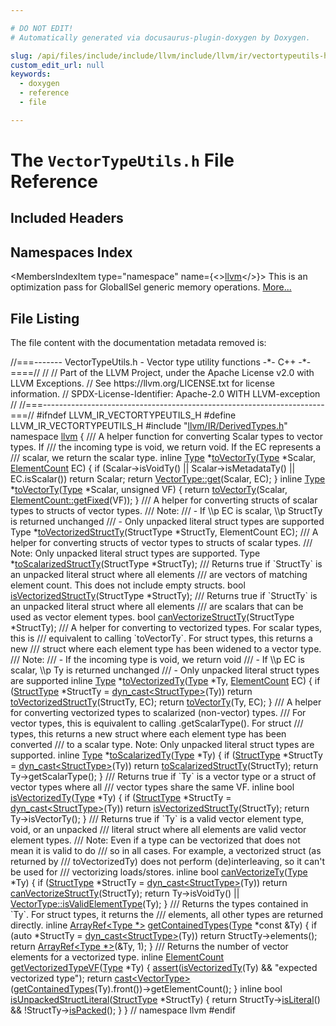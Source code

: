 ```yaml
---

# DO NOT EDIT!
# Automatically generated via docusaurus-plugin-doxygen by Doxygen.

slug: /api/files/include/include/llvm/include/llvm/ir/vectortypeutils-h
custom_edit_url: null
keywords:
  - doxygen
  - reference
  - file

---
```





# The `VectorTypeUtils.h` File Reference

<DoxygenPage pluginConfig={pluginConfig}>



## Included Headers

<IncludesList>
<IncludesListItem
  filePath="llvm/IR/DerivedTypes.h"
  permalink="/docs/api/files/include/include/llvm/include/llvm/ir/derivedtypes-h"
  isLocal="true" />
</IncludesList>

## Namespaces Index

<MembersIndex>

<MembersIndexItem
  type="namespace"
  name={<><a href="/docs/api/namespaces/llvm">llvm</a></>}>
This is an optimization pass for GlobalISel generic memory operations. <a href="/docs/api/namespaces/llvm/#details">More...</a>
</MembersIndexItem>

</MembersIndex>


## File Listing

The file content with the documentation metadata removed is:

<ProgramListing>

<Link id="l00001" /><CodeLine lineNumber="1"><Highlight kind="comment">//===------- VectorTypeUtils.h - Vector type utility functions -&#42;- C++ -&#42;-====//</Highlight><Highlight kind="normal"></Highlight></CodeLine>
<Link id="l00002" /><CodeLine lineNumber="2"><Highlight kind="normal"></Highlight><Highlight kind="comment">//</Highlight><Highlight kind="normal"></Highlight></CodeLine>
<Link id="l00003" /><CodeLine lineNumber="3"><Highlight kind="normal"></Highlight><Highlight kind="comment">// Part of the LLVM Project, under the Apache License v2.0 with LLVM Exceptions.</Highlight><Highlight kind="normal"></Highlight></CodeLine>
<Link id="l00004" /><CodeLine lineNumber="4"><Highlight kind="normal"></Highlight><Highlight kind="comment">// See https://llvm.org/LICENSE.txt for license information.</Highlight><Highlight kind="normal"></Highlight></CodeLine>
<Link id="l00005" /><CodeLine lineNumber="5"><Highlight kind="normal"></Highlight><Highlight kind="comment">// SPDX-License-Identifier: Apache-2.0 WITH LLVM-exception</Highlight><Highlight kind="normal"></Highlight></CodeLine>
<Link id="l00006" /><CodeLine lineNumber="6"><Highlight kind="normal"></Highlight><Highlight kind="comment">//</Highlight><Highlight kind="normal"></Highlight></CodeLine>
<Link id="l00007" /><CodeLine lineNumber="7"><Highlight kind="normal"></Highlight><Highlight kind="comment">//===----------------------------------------------------------------------===//</Highlight><Highlight kind="normal"></Highlight></CodeLine>
<Link id="l00008" /><CodeLine lineNumber="8"><Highlight kind="normal"></Highlight></CodeLine>
<Link id="l00009" /><CodeLine lineNumber="9"><Highlight kind="normal"></Highlight><Highlight kind="preprocessor">#ifndef LLVM&#95;IR&#95;VECTORTYPEUTILS&#95;H</Highlight><Highlight kind="normal"></Highlight></CodeLine>
<Link id="l00010" /><CodeLine lineNumber="10"><Highlight kind="normal"></Highlight><Highlight kind="preprocessor">#define LLVM&#95;IR&#95;VECTORTYPEUTILS&#95;H</Highlight><Highlight kind="normal"></Highlight></CodeLine>
<Link id="l00011" /><CodeLine lineNumber="11"><Highlight kind="normal"></Highlight></CodeLine>
<Link id="l00012" /><CodeLine lineNumber="12"><Highlight kind="normal"></Highlight><Highlight kind="preprocessor">#include &quot;<a href="/docs/api/files/include/include/llvm/include/llvm/ir/derivedtypes-h">llvm/IR/DerivedTypes.h</a>&quot;</Highlight><Highlight kind="normal"></Highlight></CodeLine>
<Link id="l00013" /><CodeLine lineNumber="13"><Highlight kind="normal"></Highlight></CodeLine>
<Link id="l00014" /><CodeLine lineNumber="14"><Highlight kind="normal"></Highlight><Highlight kind="keyword">namespace </Highlight><Highlight kind="normal"><a href="/docs/api/namespaces/llvm">llvm</a> &#123;</Highlight></CodeLine>
<Link id="l00015" /><CodeLine lineNumber="15"><Highlight kind="normal"></Highlight><Highlight kind="comment"></Highlight></CodeLine>
<Link id="l00016" /><CodeLine lineNumber="16"><Highlight kind="comment">/// A helper function for converting Scalar types to vector types. If</Highlight></CodeLine>
<Link id="l00017" /><CodeLine lineNumber="17"><Highlight kind="comment">/// the incoming type is void, we return void. If the EC represents a</Highlight></CodeLine>
<Link id="l00018" /><CodeLine lineNumber="18"><Highlight kind="comment">/// scalar, we return the scalar type.</Highlight><Highlight kind="normal"></Highlight></CodeLine>
<Link id="l00019" /><CodeLine lineNumber="19" lineLink="/docs/api/namespaces/llvm/#ae5262cc0e3a55bc74891cb8751d3b188"><Highlight kind="normal"></Highlight><Highlight kind="keyword">inline</Highlight><Highlight kind="normal"> <a href="/docs/api/classes/llvm/type">Type</a> &#42;<a href="/docs/api/namespaces/llvm/#ae5262cc0e3a55bc74891cb8751d3b188">toVectorTy</a>(<a href="/docs/api/classes/llvm/type">Type</a> &#42;Scalar, <a href="/docs/api/classes/llvm/elementcount">ElementCount</a> EC) &#123;</Highlight></CodeLine>
<Link id="l00020" /><CodeLine lineNumber="20"><Highlight kind="normal">  </Highlight><Highlight kind="keywordflow">if</Highlight><Highlight kind="normal"> (Scalar-&gt;isVoidTy() || Scalar-&gt;isMetadataTy() || EC.isScalar())</Highlight></CodeLine>
<Link id="l00021" /><CodeLine lineNumber="21"><Highlight kind="normal">    </Highlight><Highlight kind="keywordflow">return</Highlight><Highlight kind="normal"> Scalar;</Highlight></CodeLine>
<Link id="l00022" /><CodeLine lineNumber="22"><Highlight kind="normal">  </Highlight><Highlight kind="keywordflow">return</Highlight><Highlight kind="normal"> <a href="/docs/api/classes/llvm/vectortype/#a861be1e2092622462053c6d31dddbfd5">VectorType::get</a>(Scalar, EC);</Highlight></CodeLine>
<Link id="l00023" /><CodeLine lineNumber="23"><Highlight kind="normal">&#125;</Highlight></CodeLine>
<Link id="l00024" /><CodeLine lineNumber="24"><Highlight kind="normal"></Highlight></CodeLine>
<Link id="l00025" /><CodeLine lineNumber="25" lineLink="/docs/api/namespaces/llvm/#a998af925aaf7778f8971a7ac616faefd"><Highlight kind="normal"></Highlight><Highlight kind="keyword">inline</Highlight><Highlight kind="normal"> <a href="/docs/api/classes/llvm/type">Type</a> &#42;<a href="/docs/api/namespaces/llvm/#ae5262cc0e3a55bc74891cb8751d3b188">toVectorTy</a>(<a href="/docs/api/classes/llvm/type">Type</a> &#42;Scalar, </Highlight><Highlight kind="keywordtype">unsigned</Highlight><Highlight kind="normal"> VF) &#123;</Highlight></CodeLine>
<Link id="l00026" /><CodeLine lineNumber="26"><Highlight kind="normal">  </Highlight><Highlight kind="keywordflow">return</Highlight><Highlight kind="normal"> <a href="/docs/api/namespaces/llvm/#ae5262cc0e3a55bc74891cb8751d3b188">toVectorTy</a>(Scalar, <a href="/docs/api/classes/llvm/elementcount/#a584cb8dfa0090b33a969c4dda27337f6">ElementCount::getFixed</a>(VF));</Highlight></CodeLine>
<Link id="l00027" /><CodeLine lineNumber="27"><Highlight kind="normal">&#125;</Highlight></CodeLine>
<Link id="l00028" /><CodeLine lineNumber="28"><Highlight kind="normal"></Highlight><Highlight kind="comment"></Highlight></CodeLine>
<Link id="l00029" /><CodeLine lineNumber="29"><Highlight kind="comment">/// A helper for converting structs of scalar types to structs of vector types.</Highlight></CodeLine>
<Link id="l00030" /><CodeLine lineNumber="30"><Highlight kind="comment">/// Note:</Highlight></CodeLine>
<Link id="l00031" /><CodeLine lineNumber="31"><Highlight kind="comment">///   - If \\p EC is scalar, \\p StructTy is returned unchanged</Highlight></CodeLine>
<Link id="l00032" /><CodeLine lineNumber="32"><Highlight kind="comment">///   - Only unpacked literal struct types are supported</Highlight><Highlight kind="normal"></Highlight></CodeLine>
<Link id="l00033" /><CodeLine lineNumber="33"><Highlight kind="normal">Type &#42;<a href="/docs/api/namespaces/llvm/#a77e211e8fb596ed21bb29f80aeacc211">toVectorizedStructTy</a>(StructType &#42;StructTy, ElementCount EC);</Highlight></CodeLine>
<Link id="l00034" /><CodeLine lineNumber="34"><Highlight kind="normal"></Highlight><Highlight kind="comment"></Highlight></CodeLine>
<Link id="l00035" /><CodeLine lineNumber="35"><Highlight kind="comment">/// A helper for converting structs of vector types to structs of scalar types.</Highlight></CodeLine>
<Link id="l00036" /><CodeLine lineNumber="36"><Highlight kind="comment">/// Note: Only unpacked literal struct types are supported.</Highlight><Highlight kind="normal"></Highlight></CodeLine>
<Link id="l00037" /><CodeLine lineNumber="37"><Highlight kind="normal">Type &#42;<a href="/docs/api/namespaces/llvm/#af3d7a362fea3dd362c790529f2afcbfa">toScalarizedStructTy</a>(StructType &#42;StructTy);</Highlight></CodeLine>
<Link id="l00038" /><CodeLine lineNumber="38"><Highlight kind="normal"></Highlight><Highlight kind="comment"></Highlight></CodeLine>
<Link id="l00039" /><CodeLine lineNumber="39"><Highlight kind="comment">/// Returns true if &#96;StructTy&#96; is an unpacked literal struct where all elements</Highlight></CodeLine>
<Link id="l00040" /><CodeLine lineNumber="40"><Highlight kind="comment">/// are vectors of matching element count. This does not include empty structs.</Highlight><Highlight kind="normal"></Highlight></CodeLine>
<Link id="l00041" /><CodeLine lineNumber="41"><Highlight kind="normal"></Highlight><Highlight kind="keywordtype">bool</Highlight><Highlight kind="normal"> <a href="/docs/api/namespaces/llvm/#af917412cc13ec525beaccfd6d149df70">isVectorizedStructTy</a>(StructType &#42;StructTy);</Highlight></CodeLine>
<Link id="l00042" /><CodeLine lineNumber="42"><Highlight kind="normal"></Highlight><Highlight kind="comment"></Highlight></CodeLine>
<Link id="l00043" /><CodeLine lineNumber="43"><Highlight kind="comment">/// Returns true if &#96;StructTy&#96; is an unpacked literal struct where all elements</Highlight></CodeLine>
<Link id="l00044" /><CodeLine lineNumber="44"><Highlight kind="comment">/// are scalars that can be used as vector element types.</Highlight><Highlight kind="normal"></Highlight></CodeLine>
<Link id="l00045" /><CodeLine lineNumber="45"><Highlight kind="normal"></Highlight><Highlight kind="keywordtype">bool</Highlight><Highlight kind="normal"> <a href="/docs/api/namespaces/llvm/#a15795bcb48d8b3c37995ae4459f0af7d">canVectorizeStructTy</a>(StructType &#42;StructTy);</Highlight></CodeLine>
<Link id="l00046" /><CodeLine lineNumber="46"><Highlight kind="normal"></Highlight><Highlight kind="comment"></Highlight></CodeLine>
<Link id="l00047" /><CodeLine lineNumber="47"><Highlight kind="comment">/// A helper for converting to vectorized types. For scalar types, this is</Highlight></CodeLine>
<Link id="l00048" /><CodeLine lineNumber="48"><Highlight kind="comment">/// equivalent to calling &#96;toVectorTy&#96;. For struct types, this returns a new</Highlight></CodeLine>
<Link id="l00049" /><CodeLine lineNumber="49"><Highlight kind="comment">/// struct where each element type has been widened to a vector type.</Highlight></CodeLine>
<Link id="l00050" /><CodeLine lineNumber="50"><Highlight kind="comment">/// Note:</Highlight></CodeLine>
<Link id="l00051" /><CodeLine lineNumber="51"><Highlight kind="comment">///   - If the incoming type is void, we return void</Highlight></CodeLine>
<Link id="l00052" /><CodeLine lineNumber="52"><Highlight kind="comment">///   - If \\p EC is scalar, \\p Ty is returned unchanged</Highlight></CodeLine>
<Link id="l00053" /><CodeLine lineNumber="53"><Highlight kind="comment">///   - Only unpacked literal struct types are supported</Highlight><Highlight kind="normal"></Highlight></CodeLine>
<Link id="l00054" /><CodeLine lineNumber="54" lineLink="/docs/api/namespaces/llvm/#a88a03ab08f38a4de18c6fd653af33b80"><Highlight kind="normal"></Highlight><Highlight kind="keyword">inline</Highlight><Highlight kind="normal"> <a href="/docs/api/classes/llvm/type">Type</a> &#42;<a href="/docs/api/namespaces/llvm/#a88a03ab08f38a4de18c6fd653af33b80">toVectorizedTy</a>(<a href="/docs/api/classes/llvm/type">Type</a> &#42;Ty, <a href="/docs/api/classes/llvm/elementcount">ElementCount</a> EC) &#123;</Highlight></CodeLine>
<Link id="l00055" /><CodeLine lineNumber="55"><Highlight kind="normal">  </Highlight><Highlight kind="keywordflow">if</Highlight><Highlight kind="normal"> (<a href="/docs/api/classes/llvm/structtype">StructType</a> &#42;StructTy = <a href="/docs/api/namespaces/llvm/#a22eeee01734061ac1b31ccd994c49eef">dyn&#95;cast&lt;StructType&gt;</a>(Ty))</Highlight></CodeLine>
<Link id="l00056" /><CodeLine lineNumber="56"><Highlight kind="normal">    </Highlight><Highlight kind="keywordflow">return</Highlight><Highlight kind="normal"> <a href="/docs/api/namespaces/llvm/#a77e211e8fb596ed21bb29f80aeacc211">toVectorizedStructTy</a>(StructTy, EC);</Highlight></CodeLine>
<Link id="l00057" /><CodeLine lineNumber="57"><Highlight kind="normal">  </Highlight><Highlight kind="keywordflow">return</Highlight><Highlight kind="normal"> <a href="/docs/api/namespaces/llvm/#ae5262cc0e3a55bc74891cb8751d3b188">toVectorTy</a>(Ty, EC);</Highlight></CodeLine>
<Link id="l00058" /><CodeLine lineNumber="58"><Highlight kind="normal">&#125;</Highlight></CodeLine>
<Link id="l00059" /><CodeLine lineNumber="59"><Highlight kind="normal"></Highlight><Highlight kind="comment"></Highlight></CodeLine>
<Link id="l00060" /><CodeLine lineNumber="60"><Highlight kind="comment">/// A helper for converting vectorized types to scalarized (non-vector) types.</Highlight></CodeLine>
<Link id="l00061" /><CodeLine lineNumber="61"><Highlight kind="comment">/// For vector types, this is equivalent to calling .getScalarType(). For struct</Highlight></CodeLine>
<Link id="l00062" /><CodeLine lineNumber="62"><Highlight kind="comment">/// types, this returns a new struct where each element type has been converted</Highlight></CodeLine>
<Link id="l00063" /><CodeLine lineNumber="63"><Highlight kind="comment">/// to a scalar type. Note: Only unpacked literal struct types are supported.</Highlight><Highlight kind="normal"></Highlight></CodeLine>
<Link id="l00064" /><CodeLine lineNumber="64" lineLink="/docs/api/namespaces/llvm/#a2267da61b22dd826078e409fbb63cb42"><Highlight kind="normal"></Highlight><Highlight kind="keyword">inline</Highlight><Highlight kind="normal"> <a href="/docs/api/classes/llvm/type">Type</a> &#42;<a href="/docs/api/namespaces/llvm/#a2267da61b22dd826078e409fbb63cb42">toScalarizedTy</a>(<a href="/docs/api/classes/llvm/type">Type</a> &#42;Ty) &#123;</Highlight></CodeLine>
<Link id="l00065" /><CodeLine lineNumber="65"><Highlight kind="normal">  </Highlight><Highlight kind="keywordflow">if</Highlight><Highlight kind="normal"> (<a href="/docs/api/classes/llvm/structtype">StructType</a> &#42;StructTy = <a href="/docs/api/namespaces/llvm/#a22eeee01734061ac1b31ccd994c49eef">dyn&#95;cast&lt;StructType&gt;</a>(Ty))</Highlight></CodeLine>
<Link id="l00066" /><CodeLine lineNumber="66"><Highlight kind="normal">    </Highlight><Highlight kind="keywordflow">return</Highlight><Highlight kind="normal"> <a href="/docs/api/namespaces/llvm/#af3d7a362fea3dd362c790529f2afcbfa">toScalarizedStructTy</a>(StructTy);</Highlight></CodeLine>
<Link id="l00067" /><CodeLine lineNumber="67"><Highlight kind="normal">  </Highlight><Highlight kind="keywordflow">return</Highlight><Highlight kind="normal"> Ty-&gt;getScalarType();</Highlight></CodeLine>
<Link id="l00068" /><CodeLine lineNumber="68"><Highlight kind="normal">&#125;</Highlight></CodeLine>
<Link id="l00069" /><CodeLine lineNumber="69"><Highlight kind="normal"></Highlight><Highlight kind="comment"></Highlight></CodeLine>
<Link id="l00070" /><CodeLine lineNumber="70"><Highlight kind="comment">/// Returns true if &#96;Ty&#96; is a vector type or a struct of vector types where all</Highlight></CodeLine>
<Link id="l00071" /><CodeLine lineNumber="71"><Highlight kind="comment">/// vector types share the same VF.</Highlight><Highlight kind="normal"></Highlight></CodeLine>
<Link id="l00072" /><CodeLine lineNumber="72" lineLink="/docs/api/namespaces/llvm/#a3f2fa2581fd1c97422924fb764751e6a"><Highlight kind="normal"></Highlight><Highlight kind="keyword">inline</Highlight><Highlight kind="normal"> </Highlight><Highlight kind="keywordtype">bool</Highlight><Highlight kind="normal"> <a href="/docs/api/namespaces/llvm/#a3f2fa2581fd1c97422924fb764751e6a">isVectorizedTy</a>(<a href="/docs/api/classes/llvm/type">Type</a> &#42;Ty) &#123;</Highlight></CodeLine>
<Link id="l00073" /><CodeLine lineNumber="73"><Highlight kind="normal">  </Highlight><Highlight kind="keywordflow">if</Highlight><Highlight kind="normal"> (<a href="/docs/api/classes/llvm/structtype">StructType</a> &#42;StructTy = <a href="/docs/api/namespaces/llvm/#a22eeee01734061ac1b31ccd994c49eef">dyn&#95;cast&lt;StructType&gt;</a>(Ty))</Highlight></CodeLine>
<Link id="l00074" /><CodeLine lineNumber="74"><Highlight kind="normal">    </Highlight><Highlight kind="keywordflow">return</Highlight><Highlight kind="normal"> <a href="/docs/api/namespaces/llvm/#af917412cc13ec525beaccfd6d149df70">isVectorizedStructTy</a>(StructTy);</Highlight></CodeLine>
<Link id="l00075" /><CodeLine lineNumber="75"><Highlight kind="normal">  </Highlight><Highlight kind="keywordflow">return</Highlight><Highlight kind="normal"> Ty-&gt;isVectorTy();</Highlight></CodeLine>
<Link id="l00076" /><CodeLine lineNumber="76"><Highlight kind="normal">&#125;</Highlight></CodeLine>
<Link id="l00077" /><CodeLine lineNumber="77"><Highlight kind="normal"></Highlight><Highlight kind="comment"></Highlight></CodeLine>
<Link id="l00078" /><CodeLine lineNumber="78"><Highlight kind="comment">/// Returns true if &#96;Ty&#96; is a valid vector element type, void, or an unpacked</Highlight></CodeLine>
<Link id="l00079" /><CodeLine lineNumber="79"><Highlight kind="comment">/// literal struct where all elements are valid vector element types.</Highlight></CodeLine>
<Link id="l00080" /><CodeLine lineNumber="80"><Highlight kind="comment">/// Note: Even if a type can be vectorized that does not mean it is valid to do</Highlight></CodeLine>
<Link id="l00081" /><CodeLine lineNumber="81"><Highlight kind="comment">/// so in all cases. For example, a vectorized struct (as returned by</Highlight></CodeLine>
<Link id="l00082" /><CodeLine lineNumber="82"><Highlight kind="comment">/// toVectorizedTy) does not perform (de)interleaving, so it can&#39;t be used for</Highlight></CodeLine>
<Link id="l00083" /><CodeLine lineNumber="83"><Highlight kind="comment">/// vectorizing loads/stores.</Highlight><Highlight kind="normal"></Highlight></CodeLine>
<Link id="l00084" /><CodeLine lineNumber="84" lineLink="/docs/api/namespaces/llvm/#aa04ec8bb885944a774a1e7e244581046"><Highlight kind="normal"></Highlight><Highlight kind="keyword">inline</Highlight><Highlight kind="normal"> </Highlight><Highlight kind="keywordtype">bool</Highlight><Highlight kind="normal"> <a href="/docs/api/namespaces/llvm/#aa04ec8bb885944a774a1e7e244581046">canVectorizeTy</a>(<a href="/docs/api/classes/llvm/type">Type</a> &#42;Ty) &#123;</Highlight></CodeLine>
<Link id="l00085" /><CodeLine lineNumber="85"><Highlight kind="normal">  </Highlight><Highlight kind="keywordflow">if</Highlight><Highlight kind="normal"> (<a href="/docs/api/classes/llvm/structtype">StructType</a> &#42;StructTy = <a href="/docs/api/namespaces/llvm/#a22eeee01734061ac1b31ccd994c49eef">dyn&#95;cast&lt;StructType&gt;</a>(Ty))</Highlight></CodeLine>
<Link id="l00086" /><CodeLine lineNumber="86"><Highlight kind="normal">    </Highlight><Highlight kind="keywordflow">return</Highlight><Highlight kind="normal"> <a href="/docs/api/namespaces/llvm/#a15795bcb48d8b3c37995ae4459f0af7d">canVectorizeStructTy</a>(StructTy);</Highlight></CodeLine>
<Link id="l00087" /><CodeLine lineNumber="87"><Highlight kind="normal">  </Highlight><Highlight kind="keywordflow">return</Highlight><Highlight kind="normal"> Ty-&gt;isVoidTy() || <a href="/docs/api/classes/llvm/vectortype/#aa6a2194fc011669faabe43322d7c6c5f">VectorType::isValidElementType</a>(Ty);</Highlight></CodeLine>
<Link id="l00088" /><CodeLine lineNumber="88"><Highlight kind="normal">&#125;</Highlight></CodeLine>
<Link id="l00089" /><CodeLine lineNumber="89"><Highlight kind="normal"></Highlight><Highlight kind="comment"></Highlight></CodeLine>
<Link id="l00090" /><CodeLine lineNumber="90"><Highlight kind="comment">/// Returns the types contained in &#96;Ty&#96;. For struct types, it returns the</Highlight></CodeLine>
<Link id="l00091" /><CodeLine lineNumber="91"><Highlight kind="comment">/// elements, all other types are returned directly.</Highlight><Highlight kind="normal"></Highlight></CodeLine>
<Link id="l00092" /><CodeLine lineNumber="92" lineLink="/docs/api/namespaces/llvm/#ad481eeaefb613122480457f521fa42a8"><Highlight kind="normal"></Highlight><Highlight kind="keyword">inline</Highlight><Highlight kind="normal"> <a href="/docs/api/classes/llvm/arrayref">ArrayRef&lt;Type &#42;&gt;</a> <a href="/docs/api/namespaces/llvm/#ad481eeaefb613122480457f521fa42a8">getContainedTypes</a>(<a href="/docs/api/classes/llvm/type">Type</a> &#42;</Highlight><Highlight kind="keyword">const</Highlight><Highlight kind="normal"> &amp;Ty) &#123;</Highlight></CodeLine>
<Link id="l00093" /><CodeLine lineNumber="93"><Highlight kind="normal">  </Highlight><Highlight kind="keywordflow">if</Highlight><Highlight kind="normal"> (</Highlight><Highlight kind="keyword">auto</Highlight><Highlight kind="normal"> &#42;StructTy = <a href="/docs/api/namespaces/llvm/#a22eeee01734061ac1b31ccd994c49eef">dyn&#95;cast&lt;StructType&gt;</a>(Ty))</Highlight></CodeLine>
<Link id="l00094" /><CodeLine lineNumber="94"><Highlight kind="normal">    </Highlight><Highlight kind="keywordflow">return</Highlight><Highlight kind="normal"> StructTy-&gt;elements();</Highlight></CodeLine>
<Link id="l00095" /><CodeLine lineNumber="95"><Highlight kind="normal">  </Highlight><Highlight kind="keywordflow">return</Highlight><Highlight kind="normal"> <a href="/docs/api/namespaces/llvm/#ab9c6b351507d3c0730f4290919d43a12">ArrayRef&lt;Type &#42;&gt;</a>(&amp;Ty, 1);</Highlight></CodeLine>
<Link id="l00096" /><CodeLine lineNumber="96"><Highlight kind="normal">&#125;</Highlight></CodeLine>
<Link id="l00097" /><CodeLine lineNumber="97"><Highlight kind="normal"></Highlight><Highlight kind="comment"></Highlight></CodeLine>
<Link id="l00098" /><CodeLine lineNumber="98"><Highlight kind="comment">/// Returns the number of vector elements for a vectorized type.</Highlight><Highlight kind="normal"></Highlight></CodeLine>
<Link id="l00099" /><CodeLine lineNumber="99" lineLink="/docs/api/namespaces/llvm/#a748a22634905537d7c4c232fb51e680a"><Highlight kind="normal"></Highlight><Highlight kind="keyword">inline</Highlight><Highlight kind="normal"> <a href="/docs/api/classes/llvm/elementcount">ElementCount</a> <a href="/docs/api/namespaces/llvm/#a748a22634905537d7c4c232fb51e680a">getVectorizedTypeVF</a>(<a href="/docs/api/classes/llvm/type">Type</a> &#42;Ty) &#123;</Highlight></CodeLine>
<Link id="l00100" /><CodeLine lineNumber="100"><Highlight kind="normal">  <a href="/docs/api/files/lib/lib/target/lib/target/amdgpu/silowercontrolflow-cpp/#a4868c5d81c5ccc98c47aeab6244346a0">assert</a>(<a href="/docs/api/namespaces/llvm/#a3f2fa2581fd1c97422924fb764751e6a">isVectorizedTy</a>(Ty) &amp;&amp; </Highlight><Highlight kind="stringliteral">&quot;expected vectorized type&quot;</Highlight><Highlight kind="normal">);</Highlight></CodeLine>
<Link id="l00101" /><CodeLine lineNumber="101"><Highlight kind="normal">  </Highlight><Highlight kind="keywordflow">return</Highlight><Highlight kind="normal"> <a href="/docs/api/namespaces/llvm/#ac4fc845f5ed92de63cd4474f128f5fc5">cast&lt;VectorType&gt;</a>(<a href="/docs/api/namespaces/llvm/#ad481eeaefb613122480457f521fa42a8">getContainedTypes</a>(Ty).front())-&gt;getElementCount();</Highlight></CodeLine>
<Link id="l00102" /><CodeLine lineNumber="102"><Highlight kind="normal">&#125;</Highlight></CodeLine>
<Link id="l00103" /><CodeLine lineNumber="103"><Highlight kind="normal"></Highlight></CodeLine>
<Link id="l00104" /><CodeLine lineNumber="104" lineLink="/docs/api/namespaces/llvm/#a28db78be8569f9cabe49007baf76cff2"><Highlight kind="normal"></Highlight><Highlight kind="keyword">inline</Highlight><Highlight kind="normal"> </Highlight><Highlight kind="keywordtype">bool</Highlight><Highlight kind="normal"> <a href="/docs/api/namespaces/llvm/#a28db78be8569f9cabe49007baf76cff2">isUnpackedStructLiteral</a>(<a href="/docs/api/classes/llvm/structtype">StructType</a> &#42;StructTy) &#123;</Highlight></CodeLine>
<Link id="l00105" /><CodeLine lineNumber="105"><Highlight kind="normal">  </Highlight><Highlight kind="keywordflow">return</Highlight><Highlight kind="normal"> StructTy-&gt;<a href="/docs/api/classes/llvm/structtype/#ac96253748333192d7c1c05079d7d5446">isLiteral</a>() &amp;&amp; !StructTy-&gt;<a href="/docs/api/classes/llvm/structtype/#a84b61ef997688651dd4e06cb7567cfed">isPacked</a>();</Highlight></CodeLine>
<Link id="l00106" /><CodeLine lineNumber="106"><Highlight kind="normal">&#125;</Highlight></CodeLine>
<Link id="l00107" /><CodeLine lineNumber="107"><Highlight kind="normal"></Highlight></CodeLine>
<Link id="l00108" /><CodeLine lineNumber="108"><Highlight kind="normal">&#125; </Highlight><Highlight kind="comment">// namespace llvm</Highlight><Highlight kind="normal"></Highlight></CodeLine>
<Link id="l00109" /><CodeLine lineNumber="109"><Highlight kind="normal"></Highlight></CodeLine>
<Link id="l00110" /><CodeLine lineNumber="110"><Highlight kind="normal"></Highlight><Highlight kind="preprocessor">#endif</Highlight></CodeLine>

</ProgramListing>


</DoxygenPage>

